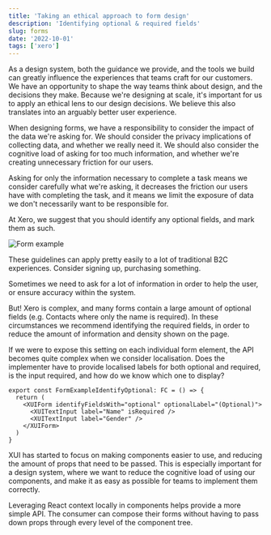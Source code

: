 ```yaml
---
title: 'Taking an ethical approach to form design'
description: 'Identifying optional & required fields'
slug: forms
date: '2022-10-01'
tags: ['xero']
---
```


As a design system, both the guidance we provide, and the tools we build can greatly influence the experiences that teams craft for our customers. We have an opportunity to shape the way teams think about design, and the decisions they make. Because we're designing at scale, it's important for us to apply an ethical lens to our design decisions. We believe this also translates into an arguably better user experience.

When designing forms, we have a responsibility to consider the impact of the data we're asking for. We should consider the privacy implications of collecting data, and whether we really need it. We should also consider the cognitive load of asking for too much information, and whether we're creating unnecessary friction for our users.

Asking for only the information necessary to complete a task means we consider carefully what we're asking, it decreases the friction our users have with completing the task, and it means we limit the exposure of data we don't necessarily want to be responsible for.

At Xero, we suggest that you should identify any optional fields, and mark them as such.

![Form example](form-example.png)

These guidelines can apply pretty easily to a lot of traditional B2C experiences. Consider signing up, purchasing something.

Sometimes we need to ask for a lot of information in order to help the user, or ensure accuracy within the system.

But! Xero is complex, and many forms contain a large amount of optional fields (e.g. Contacts where only the name is required). In these circumstances we recommend identifying the required fields, in order to reduce the amount of information and density shown on the page.

If we were to expose this setting on each individual form element, the API becomes quite complex when we consider localisation. Does the implementer have to provide localised labels for both optional and required, is the input required, and how do we know which one to display?

```tsx
export const FormExampleIdentifyOptional: FC = () => {
  return (
    <XUIForm identifyFieldsWith="optional" optionalLabel="(Optional)">
      <XUITextInput label="Name" isRequired />
      <XUITextInput label="Gender" />
    </XUIForm>
  )
}
```
XUI has started to focus on making components easier to use, and reducing the amount of props that need to be passed. This is especially important for a design system, where we want to reduce the cognitive load of using our components, and make it as easy as possible for teams to implement them correctly.

Leveraging React context locally in components helps provide a more simple API. The consumer can compose their forms without having to pass down props through every level of the component tree.


